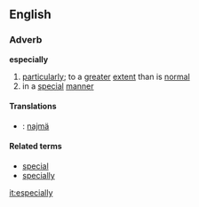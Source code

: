 ==English==
===Adverb===
'''especially'''

# [[particularly]]; to a [[greater]] [[extent]] than is [[normal]]
# in a [[special]] [[manner]]

==== Translations ====
*{{sk}}: [[najmä]]

====Related terms====
*[[special]]
*[[specially]]

[[it:especially]]